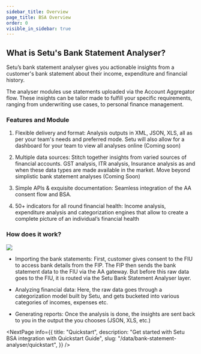 ```yaml
---
sidebar_title: Overview
page_title: BSA Overview
order: 0
visible_in_sidebar: true
---
```


## What is Setu's Bank Statement Analyser?

Setu’s bank statement analyser gives you actionable insights from a customer's bank statement about their income, expenditure and financial history.

The analyser modules use statements uploaded via the Account Aggregator flow. These insights can be tailor made to fulfill your specific requirements, ranging from underwriting use cases, to personal finance management.

### Features and Module

1. Flexible delivery and format: Analysis outputs in XML, JSON, XLS, all as per your team's
   needs and preferred mode. Setu will also allow for a dashboard for your team to view all
   analyses online (Coming soon)

2. Multiple data sources: Stitch together insights from varied sources of financial accounts.
   GST analysis, ITR analysis, Insurance analysis as and when these data types are made
   available in the market. Move beyond simplistic bank statement analyses (Coming Soon)

3. Simple APIs & exquisite documentation: Seamless integration of the AA consent flow
   and BSA.

4. 50+ indicators for all round financial health: Income analysis, expenditure analysis and categorization engines that allow to create a complete picture of an individual’s financial health

### How does it work?

![](https://storage.googleapis.com/strapi-assets/latest/setu-bsa-how-it-works-2/setu-bsa-how-it-works-2.png)

-   Importing the bank statements: First, customer gives consent to the FIU to access bank details from the FIP. The FIP then sends the bank statement data to the FIU via the AA gateway. But before this raw data goes to the FIU, it is routed via the Setu Bank Statement Analyser layer.

-   Analyzing financial data: Here, the raw data goes through a categorization model built by Setu, and gets bucketed into various categories of incomes, expenses etc.

-   Generating reports: Once the analysis is done, the insights are sent back to you in the output the you chooses (JSON, XLS, etc.)

<NextPage
    info={{
        title: "Quickstart",
        description:
            "Get started with Setu BSA integration with Quickstart Guide",
        slug: "/data/bank-statement-analyser/quickstart",
    }}
/>
